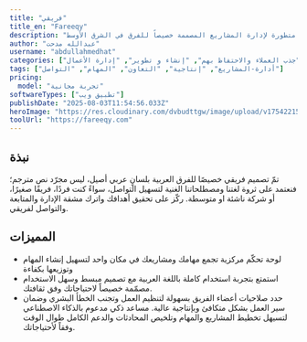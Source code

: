 ```yaml
---
title: "فريقي"
title_en: "Fareeqy"
description: "منصة متطورة لإدارة المشاريع المصممة خصيصاً للفرق في الشرق الأوسط "
author: "عبدالله مدحت"
username: "abdullahmedhat"
categories: ["جذب العملاء والاحتفاظ بهم", "إنشاء و تطوير", "إدارة الأعمال"]
tags: ["أدارة-المشاريع", "إنتاجية", "التعاون", "المهام", "التواصل"]
pricing:
  model: "تجربة مجانية"
softwareTypes: ["تطبيق ويب"]
publishDate: "2025-08-03T11:54:56.033Z"
heroImage: "https://res.cloudinary.com/dvbudttgw/image/upload/v1754221571/zzgujel1ci7vidihk2ib.png"
toolUrl: "https://fareeqy.com"
---
```

## نبذة

تمّ تصميم فريقي خصيصًا للفرق العربية بلسانٍ عربي أصيل، ليس مجرّد نص مترجم؛ فنعتمد على ثروة لغتنا ومصطلحاتنا الغنية لتسهيل التواصل، سواءً كنت فردًا، فريقًا صغيرًا، أو شركة ناشئة او متوسطة.
ركّز على تحقيق أهدافك واترك مشقة الإدارة والمتابعة والتواصل لفريقي.


## المميزات
- لوحة تحكّم مركزية تجمع مهامك ومشاريعك في مكان واحد لتسهيل إنشاء المهام وتوزيعها بكفاءة
- استمتع بتجربة استخدام كاملة باللغة العربية مع تصميم مبسط وسهل الاستخدام مصمّمة خصيصاً لاحتياجاتك وفق ثقافتك.
- حدد صلاحيات أعضاء الفريق بسهولة لتنظيم العمل وتجنب الخطأ البشري وضمان سير العمل بشكل متكافئ وبإنتاجية عالية.
 مساعد ذكي مدعوم بالذكاء الاصطناعي لتسيهل تخطيط المشاريع والمهام وتلخيص المحادثات والدعم الكامل طوال الوقت وفقاً لأحتياجاتك.




